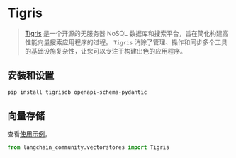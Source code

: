 # Tigris

> [Tigris](https://tigrisdata.com) 是一个开源的无服务器 NoSQL 数据库和搜索平台，旨在简化构建高性能向量搜索应用程序的过程。
> `Tigris` 消除了管理、操作和同步多个工具的基础设施复杂性，让您可以专注于构建出色的应用程序。

## 安装和设置


```bash
pip install tigrisdb openapi-schema-pydantic
```

## 向量存储

查看[使用示例](/docs/integrations/vectorstores/tigris)。

```python
from langchain_community.vectorstores import Tigris
```
